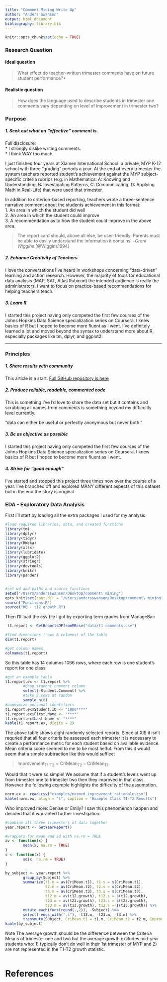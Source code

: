 ```yaml
---
title: "Comment Mining Write Up"
author: "Anders Swanson"
output: html_document
bibliography: library.bib
---
```


```r
knitr::opts_chunk$set(echo = TRUE)
```
### **Research Question**  

#### Ideal question
> What effect do teacher-written trimester comments have on future student performance?*

#### Realistic question
> How does the language used to describe students in trimester one comments vary depending on level of improvement in trimester two?

### **Purpose**  

##### 1. Seek out what an "effective" comment is.  
Full disclosure:  
* I strongly dislike writing comments.  
* I think WAY too much.  

I just finished four years at Xiamen International School: a private, MYP K-12 school with three "grading" periods a year. At the end of every trimester the system teachers reported student's achievement against the MYP subject-specific criteria rubrics (e.g. in Mathematics: A: Knowing and Understanding, B: Investigating Patterns, C: Communicating, D: Applying Math in Real-Life) that were used that trimester.

In addition to criterion-based reporting, teachers wrote a three-sentence narrative comment about the students achievement in this format:  
1. An area in which the student did well  
2. An area in which the student could improve  
3. A recommendation as to how the student could improve in the above area.  


 > The report card should, above all else, be user-friendly: Parents must be able to easily understand the information it contains. --*Grant Wiggins* [@Wiggins1994]

##### 2. Enhance Creativity of Teachers  
I love the conversations I've heard in workshops concerning "data-driven" learning and action research. However, the majority of tools for educational data analysis (MAP, SAT, Atlas Rubicon) the intended audience is really the administrators. I want to focus on practice-based recommendations for helping teachers teach.

##### 3. Learn R
I started this project having only competed the first few courses of the Johns Hopkins Data Science specialization series on Coursera. I knew basics of R but I hoped to become more fluent as I went. I've definitely learned a lot and moved beyond the syntax to understand more about R, especially packages like tm, dplyr, and ggplot2.


***
### **Principles**  
##### 1. Share results with community  

This article is a start. [Full GitHub repository is here](https://github.com/swanderz/xis_mining)

##### 2. Produce reliable, readable, commented code  

This is something I've I'd love to share the data set but it contains and scrubbing all names from comments is something beyond my difficultly level currently. 

"data can either be useful or perfectly anonymous but never both."

##### 3. Be as objective as possible  
I started this project having only competed the first few courses of the Johns Hopkins Data Science specialization series on Coursera. I knew basics of R but I hoped to become more fluent as I went.  

##### 4. Strive for "good enough"  
I've started and stopped this project three times now over the course of a year. I've branched off and explored MANY different aspects of this dataset but in the end the story is original


### EDA - Exploratory Data Analysis  

First I'll start by loading all the extra packages I used for my analysis.

```r
#load required libraries, data, and created functions
library(tm)
library(dplyr)
library(tidyr)
library(RWeka)
library(xlsx)
library(lubridate)
library(ggplot2)
library(stringr)
library(devtools)
library(knitr)
library(pander)


#set wd and paths and source functions
setwd("/Users/andersswanson/Desktop/comment\ mining")
opts_knit$set(root.dir = "/Users/andersswanson/Desktop/comment\ mining")
source("Functions.R")
source("MB - t12 growth.R")
```

Then I'll load the csv file I got by exporting term grades from ManageBac
```r
 t1.report <- GetReportsDFfromMBcsv("data/t1 comments.csv")

#find dimensions (rows & columns) of the table
dim(t1.report)

#get column names
colnames(t1.report)
```

So this table has 14 columns 1066 rows, where each row is one student's report for one class

```r

#get an example table
t1.report.ex <- t1.report %>%
        #drop student comment column
        select(-Student.Comment) %>%
        #take 8 rows at random
        sample_n(8)
#anonymize personal identifiers
t1.report.ex$Student.ID <- "1000****"
t1.report.ex$First.Name <- "****"
t1.report.ex$Last.Name <- "****"
kable(t1.report.ex, digits = 2)


```

The above table shows eight randomly selected reports. Since at XIS it isn't requried that all four criteria be assessed each trimester it is necessary to create a performance metric for each student based on available evidence. Mean criteria score seemed to me to be most helful. From this it would seem that a simple subtraction like this would suffice:

> ${\text{Improvement}_{\text{T1-T2}}} = {\text{CriMean}}_{\text{T2}}-{\text{CriMean}}_{\text{T1}}$.

Would that it were so simple! We assume that if a student's levels went up from trimester one to trimester two then they improved in that class. However the following example highlights the difficulty of the assumption.

```r
norm.ex <- read.csv("examples/normed_improvement_rationale.csv")
kable(norm.ex, align = "l", caption = "Example Class T1-T2 Results")
```

Who improved more: Denise or Emily? I saw this phenomenon happen and decided that it warranted further investigation. 

```r
#combine all three trimesters of data together
year.report <- GetYearReport()

#wrappers for mean and sd with na.rm = TRUE
av <- function(x) {
        mean(x, na.rm = TRUE)
}
s <- function(x) {
        sd(x, na.rm = TRUE)
}

by_subject <- year.report %>%
        group_by(Subject) %>%
        summarize(t1.m = av(CriMean.t1), t1.s = s(CriMean.t1),
                  t2.m = av(CriMean.t2), t2.s = s(CriMean.t2),
                  t3.m = av(CriMean.t3), t3.s = s(CriMean.t3),
                  t12.m = av(t12.growth), t12.s = s(t12.growth),
                  t23.m = av(t23.growth), t23.s = s(t23.growth),
                  t13.m = av(t13.growth), t13.s = s(t13.growth)) %>%
        mutate_each(funs(round(.,2)), -Subject) %>%
        select(-ends_with(".s"), -t13.m, -t23.m, -t3.m) %>%
        transmute(Subject, CriMean.t1 = t1.m, CriMean.t2 = t2.m, Improvement.t12 = t12.m)
kable(by_subject)
```

Note The average growth should be the difference between the Criteria Means of trimester one and two but the average growth excludes mid-year students who: 1) typically don't do well in their 1st trimester of MYP and 2) are not represented in the T1-T2 growth statistic.

```r

```


# References  